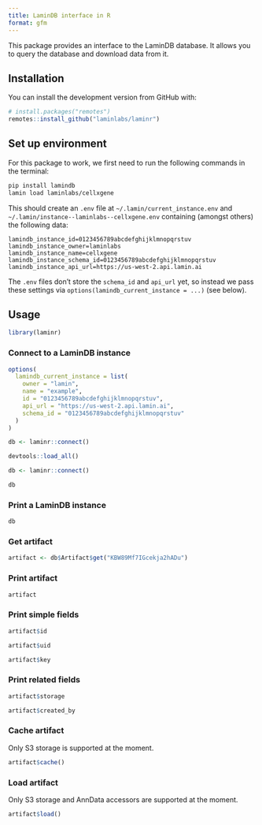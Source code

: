 ```yaml
---
title: LaminDB interface in R
format: gfm
---
```


This package provides an interface to the LaminDB database. It allows you to query the database and download data from it.

## Installation

You can install the development version from GitHub with:

```R
# install.packages("remotes")
remotes::install_github("laminlabs/laminr")
```

## Set up environment


For this package to work, we first need to run the following commands in the terminal:

```bash
pip install lamindb
lamin load laminlabs/cellxgene
```

This should create an `.env` file at `~/.lamin/current_instance.env` and `~/.lamin/instance--laminlabs--cellxgene.env` containing (amongst others) the following data:

    lamindb_instance_id=0123456789abcdefghijklmnopqrstuv
    lamindb_instance_owner=laminlabs
    lamindb_instance_name=cellxgene
    lamindb_instance_schema_id=0123456789abcdefghijklmnopqrstuv
    lamindb_instance_api_url=https://us-west-2.api.lamin.ai

:::{.callout-note}
The `.env` files don't store the `schema_id` and `api_url` yet, so instead we pass these settings via `options(lamindb_current_instance = ...)` (see below).
:::


## Usage

```r
library(laminr)
```

### Connect to a LaminDB instance

``` r
options(
  lamindb_current_instance = list(
    owner = "lamin",
    name = "example",
    id = "0123456789abcdefghijklmnopqrstuv",
    api_url = "https://us-west-2.api.lamin.ai",
    schema_id = "0123456789abcdefghijklmnopqrstuv"
  )
)

db <- laminr::connect()
```

```r
devtools::load_all()

db <- laminr::connect()

db
```

### Print a LaminDB instance

```r
db
```

<!--
### Print the Artifact class

```r
db$Artifact
```

-->

### Get artifact

```r
artifact <- db$Artifact$get("KBW89Mf7IGcekja2hADu")
```

### Print artifact

```r
artifact
```

### Print simple fields

```r
artifact$id

artifact$uid

artifact$key
```

### Print related fields

```r
artifact$storage

artifact$created_by
```

### Cache artifact

:::{.callout-note}
Only S3 storage is supported at the moment.
:::

```r
artifact$cache()
```

### Load artifact

:::{.callout-note}
Only S3 storage and AnnData accessors are supported at the moment.
:::

```r
artifact$load()
```

